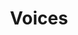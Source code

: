 ---
title: 'Voices'
description: 'Everything there is to know about the various voices available to a Sapien agent'
icon: 'volume-high'
---